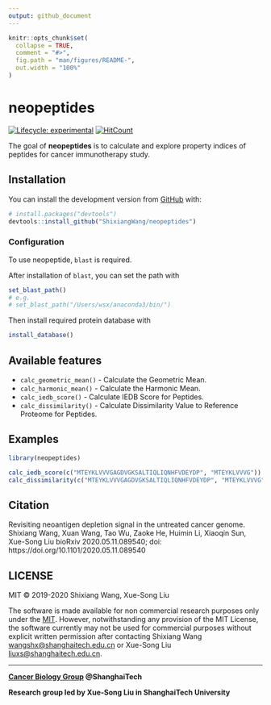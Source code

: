 ```yaml
---
output: github_document
---
```


<!-- README.md is generated from README.Rmd. Please edit that file -->

```r
knitr::opts_chunk$set(
  collapse = TRUE,
  comment = "#>",
  fig.path = "man/figures/README-",
  out.width = "100%"
)
```

# neopeptides

<!-- badges: start -->

[![Lifecycle: experimental](https://img.shields.io/badge/lifecycle-experimental-orange.svg)](https://www.tidyverse.org/lifecycle/#experimental)
[![HitCount](http://hits.dwyl.io/ShixiangWang/neopeptides.svg)](http://hits.dwyl.io/ShixiangWang/neopeptides)
<!-- badges: end -->

The goal of **neopeptides** is to calculate and explore property indices of peptides for cancer immunotherapy study.

## Installation

You can install the development version from [GitHub](https://github.com/) with:

``` r
# install.packages("devtools")
devtools::install_github("ShixiangWang/neopeptides")
```

### Configuration

To use neopeptide, `blast` is required.

After installation of `blast`, you can set the path with

```r
set_blast_path()
# e.g. 
# set_blast_path("/Users/wsx/anaconda3/bin/")
```

Then install required protein database with

```r
install_database()
```

## Available features

- `calc_geometric_mean()` - Calculate the Geometric Mean.
- `calc_harmonic_mean()` - Calculate the Harmonic Mean.
- `calc_iedb_score()` - Calculate IEDB Score for Peptides.
- `calc_dissimilarity()` - Calculate Dissimilarity Value to Reference Proteome for Peptides.

## Examples

```r
library(neopeptides)

calc_iedb_score(c("MTEYKLVVVGAGDVGKSALTIQLIQNHFVDEYDP", "MTEYKLVVVG"))
calc_dissimilarity(c("MTEYKLVVVGAGDVGKSALTIQLIQNHFVDEYDP", "MTEYKLVVVG"))
```


## Citation

Revisiting neoantigen depletion signal in the untreated cancer genome.
Shixiang Wang, Xuan Wang, Tao Wu, Zaoke He, Huimin Li, Xiaoqin Sun, Xue-Song Liu
bioRxiv 2020.05.11.089540; doi: https://doi.org/10.1101/2020.05.11.089540

## LICENSE

MIT © 2019-2020 Shixiang Wang, Xue-Song Liu

The software is made available for non commercial research purposes only
under the [MIT](LICENSE.md). However, notwithstanding any provision of
the MIT License, the software currently may not be used for commercial
purposes without explicit written permission after contacting Shixiang
Wang <wangshx@shanghaitech.edu.cn> or Xue-Song Liu
<liuxs@shanghaitech.edu.cn>.

-----

**[Cancer Biology Group](https://github.com/XSLiuLab) @ShanghaiTech**

**Research group led by Xue-Song Liu in ShanghaiTech University**
